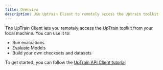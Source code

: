 ```yaml
---
title: Overview
description: Use Uptrain Client to remotely access the Uptrain toolkit
---
```


The UpTrain Client lets you remotely access the UpTrain toolkit from your local machine. You can use it to:

- Run evaluations
- Evaluate Models
- Build your own checksets and datasets

To get started, you can follow the [UpTrain API Client tutorial](/tutorials/uptrain-api-client)

